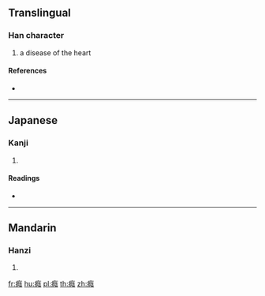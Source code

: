 {{character info/new}}
==Translingual==

===Han character===
{{Han char|rn=104|rad=疒|as=11|sn=16|four=|canj=KNLI}}

# a disease of the heart

====References====
* {{Han ref|kx=0781.010|dkj=22480|hdz=42691.100|uh=764A|ud=30282}}

----

==Japanese==

===Kanji===
{{ja-kanji|grade=|rs=疒11}}

# {{defn|lang=ja|sort=疒11}}

====Readings====
* {{ja-readings|on=[[いん]] (in), [[おん]] (on)|kun=|nanori=}}

----

==Mandarin==

===Hanzi===
{{cmn-hanzi|pin=[[ái]] ([[ai2]]), [[yìn]] ([[yin4]])|wg=ai<sup>2</sup>, yin<sup>4</sup>}}

# {{defn|lang=cmn|sort=疒11}}

[[fr:癊]]
[[hu:癊]]
[[pl:癊]]
[[th:癊]]
[[zh:癊]]